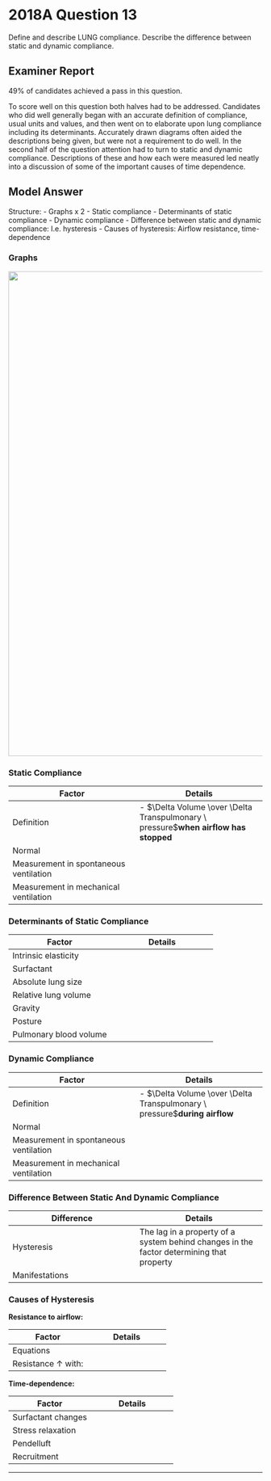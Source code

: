# 2018A Question 13 

Define and describe LUNG compliance. Describe the difference between static and dynamic compliance.


## Examiner Report

49% of candidates achieved a pass in this question.


To score well on this question both halves had to be addressed. Candidates who did well generally began with an accurate definition of compliance, usual units and values, and then went on to elaborate upon lung compliance including its determinants. Accurately drawn diagrams often aided the descriptions being given, but were not a requirement to do well. In the second half of the question attention had to turn to static and dynamic compliance. Descriptions of these and how each were measured led neatly into a discussion of some of the important causes of time dependence.

## Model Answer

Structure:
- Graphs x 2
- Static compliance
- Determinants of static compliance
- Dynamic compliance
- Difference between static and dynamic compliance: I.e. hysteresis
- Causes of hysteresis: Airflow resistance, time-dependence

### Graphs

<img src="/resources/workofbreathing.svg" style="width: 60pc;">


### Static Compliance


|Factor|Details|
| -- | -- |
|Definition|- $\Delta Volume \over \Delta Transpulmonary \ pressure$**when airflow has stopped**|
|Normal|<p>- 200mL/cmH~2~O</p>|
|Measurement in spontaneous ventilation|<p>- Inhale known volume from FRC, pause with open glottis</p><p>- Distal oesophageal manometer for intrathoracic pressure ≈ intrapleural pressure</p><p>- ∆P = distal oesophageal pressure – mouth pressure</p><p>- (Pmouth ≈ Poesophageal)</p>|
|Measurement in mechanical ventilation|<p>- Volume control ventilation (fixed inspiratory flow rate)</p><p>- ∆P = Plateau pressure – PEEP</p>|

### Determinants of Static Compliance


|Factor|Details|
| -- | -- |
|Intrinsic elasticity|<p>- ↓ Intrinsic elasticity → ↓ Inward recoil:</p><p>&emsp;- Elderly/smoking → Emphysema → ↑ LC</p><p>&emsp;- Fibrosis → ↓ LC</p><p>&emsp;- Pulmonary oedema → ↓ LC</p>|
|Surfactant|<p>- Amphipathic</p><p>- Reduces surface tension at air-water interface</p><p>- (LaPlace’s law: Surface tension (ST) = pressure x radius / 4)</p><p>- ↑ Compliance, ↓ alveolar collapse</p><p>- Deficiency → ↓ LC (prematurity, SP-B or SP-C deficiency)</p>|
|Absolute lung size|<p>- LaPlace’s law: ↑ Size → ↑ Alveolar radius → ↓ ST → ↑ LC</p><p>&emsp;- Adult LC: 100mL/cmH~2~O > Neonate LC: 1.5-6mL/cmH~2~O</p><p>&emsp;- Male > Female</p><p>&emsp;- Taller > shorter</p>|
|Relative lung volume|<p>- High: Surfactant spread out → ↑ ST → ↓ LC</p><p>- Low: ↓ Radius → ↑ ST, Alveolar collapse → ↓ LC</p><p>&emsp;- e.g. Pregnancy, obesity</p><p>- Max compliance at FRC</p>|
|Gravity|<p>- Basal compression → ↓ Alveolar volume at FRC → ↑ Basal LC</p><p>- Apical traction → ↑ Alveolar volume at FRC → ↓ Apical LC</p>|
|Posture|<p>- Supine: ↓ LC</p><p>&emsp;- Dorsal lung compressed by ventral lung/mediastinum/abdo viscera</p><p>&emsp;- Awake: Compression + → Dorsal LC > ventral LC</p><p>&emsp;- Under GA: Compression +++ → Ventral LC > dorsal LC</p><p>- Prone: ↑ LC</p><p>&emsp;- Lung/mediastinum/abdo viscera supported by sternum and ribs</p><p>&emsp;- ↑ Uniformity of intrapleural pressure / volume / compliance</p><p>- Overall ↑ FRC and ↑ LC (esp. if abdomen free)</p>|
|Pulmonary blood volume|<p>- Congestion → ↓ LC</p><p>- (e.g. Heart failure, supine posture)</p>|

### Dynamic Compliance


|Factor|Details|
| -- | -- |
|Definition|-  $\Delta Volume \over \Delta Transpulmonary \ pressure$**during airflow**|
|Normal|<p>- 50-100mL/cmH~2~O</p><p>- i.e. Much less than static compliance</p>|
|Measurement in spontaneous ventilation|<p>- Cannot measure directly</p><p>- Pmouth ≠ Palveolar due to airway resistance</p>|
|Measurement in mechanical ventilation|<p>- Volume controlled ventilation</p><p>- $\Delta V \over Peak \ inspiratory \ pressure – PEEP$</p>|

### Difference Between Static And Dynamic Compliance


|Difference|Details|
| -- | -- |
|Hysteresis|The lag in a property of a system behind changes in the factor determining that property|
|Manifestations|<p>Lung volume lags behind changes in airway pressure</p><p>- For a given lung volume, TPP during inspiration > TPP during expiration</p>|

### Causes of Hysteresis


**Resistance to airflow:**

|Factor|Details|
| -- | -- |
|Equations|<p>- Laminar: $R = {8 \times length \times viscosity \over \pi \times radius^4}$</p><p>- Turbulent: $P1-P2 \propto length \times {density \over radius^5}$</p>|
|Resistance ↑ with:|<p>- ↓ Airway radius (most important)</p><p>&emsp;- ↓ Absolute lung size (e.g. Neonate cf. adult)</p><p>&emsp;- Relative lung volume (e.g. Diaphragm displacement in pregnancy)</p><p>&emsp;- Intraluminal obstruction (e.g. Mucus)</p><p>&emsp;- Luminal obstruction (bronchoconstriction, swelling)</p><p>&emsp;- Extraluminal obstruction (e.g. Dynamic airways compression)</p><p>- ↑ Viscosity: e.g. ↑ Temp</p><p>- ↑ Length</p>|

**Time-dependence:**

|Factor|Details|
| -- | -- |
|Surfactant changes|<p>- Lag in even spread → Lag in equilibration of surface tension between alveoli</p><p>- For a given lung volume: Surface tension in inspiration > surface tension in expiration</p><p>- *most important factor*</p>|
|Stress relaxation|<p>- Due to viscoelasticity of collagen</p>|
|Pendelluft|<p>- Distribution of air from fast-τ to slow- τ lung units at end inspiration and early expiration</p><p>- τ= resistance x compliance</p><p>- Fast unit: Low resistance, low compliance</p><p>- Slow unit: High resistance, high compliance</p><p>- e.g. Bronchoconstriction → ↑ Resistance → ↑ τ</p>|
|Recruitment|<p>- Recruitment of collapsed alveoli during inspiration</p><p>- Quasi Starling resistor</p><p>- e.g. Collapse after thoracic surgery</p>|


--- 

